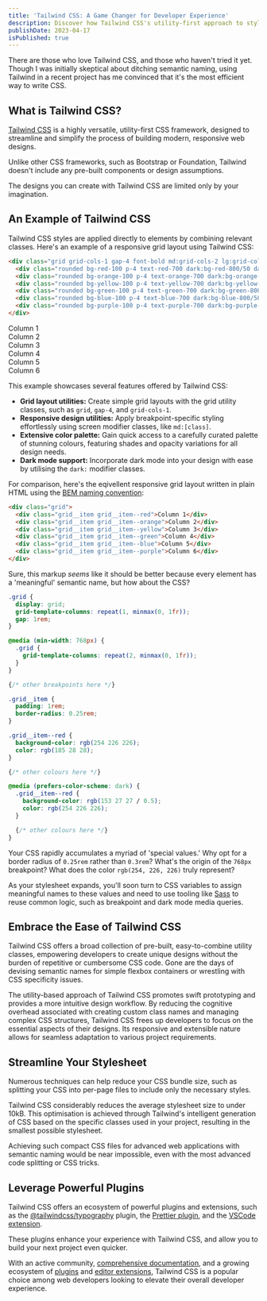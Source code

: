 ```yaml
---
title: 'Tailwind CSS: A Game Changer for Developer Experience'
description: Discover how Tailwind CSS's utility-first approach to styling and responsive design transforms the way you write CSS through, allowing you to focus on building great things.
publishDate: 2023-04-17
isPublished: true
---
```


<p className="lead">
  There are those who love Tailwind CSS, and those who haven't tried it yet.
  Though I was initially skeptical about ditching semantic naming, using 
  Tailwind in a recent project has me convinced that it's the most 
  efficient way to write CSS.
</p>

## What is Tailwind CSS?

[Tailwind CSS](https://tailwindcss.com) is a highly versatile, utility-first CSS framework, designed to streamline and simplify the process of building modern, responsive web designs.

Unlike other CSS frameworks, such as Bootstrap or Foundation, Tailwind doesn't include any pre-built components or design assumptions.

The designs you can create with Tailwind CSS are limited only by your imagination.

## An Example of Tailwind CSS

Tailwind CSS styles are applied directly to elements by combining relevant classes. Here's an example of a responsive grid layout using Tailwind CSS:

```html
<div class="grid grid-cols-1 gap-4 font-bold md:grid-cols-2 lg:grid-cols-3">
  <div class="rounded bg-red-100 p-4 text-red-700 dark:bg-red-800/50 dark:text-red-100">Column 1</div>
  <div class="rounded bg-orange-100 p-4 text-orange-700 dark:bg-orange-800/50 dark:text-orange-100">Column 2</div>
  <div class="rounded bg-yellow-100 p-4 text-yellow-700 dark:bg-yellow-800/50 dark:text-yellow-100">Column 3</div>
  <div class="rounded bg-green-100 p-4 text-green-700 dark:bg-green-800/50 dark:text-green-100">Column 4</div>
  <div class="rounded bg-blue-100 p-4 text-blue-700 dark:bg-blue-800/50 dark:text-blue-100">Column 5</div>
  <div class="rounded bg-purple-100 p-4 text-purple-700 dark:bg-purple-800/50 dark:text-purple-100">Column 6</div>
</div>
```

<div className="grid grid-cols-1 gap-4 font-bold md:grid-cols-2 lg:grid-cols-3">
  <div className="rounded bg-red-100 p-4 text-red-700 dark:bg-red-800/50 dark:text-red-100">Column 1</div>
  <div className="rounded bg-orange-100 p-4 text-orange-700 dark:bg-orange-800/50 dark:text-orange-100">Column 2</div>
  <div className="rounded bg-yellow-100 p-4 text-yellow-700 dark:bg-yellow-800/50 dark:text-yellow-100">Column 3</div>
  <div className="rounded bg-green-100 p-4 text-green-700 dark:bg-green-800/50 dark:text-green-100">Column 4</div>
  <div className="rounded bg-blue-100 p-4 text-blue-700 dark:bg-blue-800/50 dark:text-blue-100">Column 5</div>
  <div className="rounded bg-purple-100 p-4 text-purple-700 dark:bg-purple-800/50 dark:text-purple-100">Column 6</div>
</div>

This example showcases several features offered by Tailwind CSS:

- **Grid layout utilities:** Create simple grid layouts with the grid utility classes, such as `grid`, `gap-4`, and `grid-cols-1`.
- **Responsive design utilities:** Apply breakpoint-specific styling effortlessly using screen modifier classes, like `md:[class]`.
- **Extensive color palette:** Gain quick access to a carefully curated palette of stunning colours, featuring shades and opacity variations for all design needs.
- **Dark mode support:** Incorporate dark mode into your design with ease by utilising the `dark:` modifier classes.

For comparison, here's the eqivellent responsive grid layout written in plain HTML using the [BEM naming convention](https://getbem.com):

```html
<div class="grid">
  <div class="grid__item grid__item--red">Column 1</div>
  <div class="grid__item grid__item--orange">Column 2</div>
  <div class="grid__item grid__item--yellow">Column 3</div>
  <div class="grid__item grid__item--green">Column 4</div>
  <div class="grid__item grid__item--blue">Column 5</div>
  <div class="grid__item grid__item--purple">Column 6</div>
</div>
```

Sure, this markup _seems_ like it should be better because every element has a 'meaningful' semantic name, but how about the CSS?

```css
.grid {
  display: grid;
  grid-template-columns: repeat(1, minmax(0, 1fr));
  gap: 1rem;
}

@media (min-width: 768px) {
  .grid {
    grid-template-columns: repeat(2, minmax(0, 1fr));
  }
}

{/* other breakpoints here */}

.grid__item {
  padding: 1rem;
  border-radius: 0.25rem;
}

.grid__item--red {
  background-color: rgb(254 226 226);
  color: rgb(185 28 28);
}

{/* other colours here */}

@media (prefers-color-scheme: dark) {
  .grid__item--red {
    background-color: rgb(153 27 27 / 0.5);
    color: rgb(254 226 226);
  }

  {/* other colours here */}
}
```

Your CSS rapidly accumulates a myriad of 'special values.' Why opt for a border radius of `0.25rem` rather than `0.3rem`? What's the origin of the `768px` breakpoint? What does the color `rgb(254, 226, 226)` truly represent?

As your stylesheet expands, you'll soon turn to CSS variables to assign meaningful names to these values and need to use tooling like [Sass](https://sass-lang.com) to reuse common logic, such as breakpoint and dark mode media queries.

## Embrace the Ease of Tailwind CSS

Tailwind CSS offers a broad collection of pre-built, easy-to-combine utility classes, empowering developers to create unique designs without the burden of repetitive or cumbersome CSS code. Gone are the days of devising semantic names for simple flexbox containers or wrestling with CSS specificity issues.

The utility-based approach of Tailwind CSS promotes swift prototyping and provides a more intuitive design workflow. By reducing the cognitive overhead associated with creating custom class names and managing complex CSS structures, Tailwind CSS frees up developers to focus on the essential aspects of their designs. Its responsive and extensible nature allows for seamless adaptation to various project requirements.

## Streamline Your Stylesheet

Numerous techniques can help reduce your CSS bundle size, such as splitting your CSS into per-page files to include only the necessary styles.

Tailwind CSS considerably reduces the average stylesheet size to under 10kB. This optimisation is achieved through Tailwind's intelligent generation of CSS based on the specific classes used in your project, resulting in the smallest possible stylesheet.

Achieving such compact CSS files for advanced web applications with semantic naming would be near impossible, even with the most advanced code splitting or CSS tricks.

## Leverage Powerful Plugins

Tailwind CSS offers an ecosystem of powerful plugins and extensions, such as the [@tailwindcss/typography](https://tailwindcss.com/docs/typography-plugin) plugin, the [Prettier plugin](https://github.com/tailwindlabs/prettier-plugin-tailwindcss), and the [VSCode extension](https://marketplace.visualstudio.com/items?itemName=bradlc.vscode-tailwindcss).

These plugins enhance your experience with Tailwind CSS, and allow you to build your next project even quicker.

With an active community, [comprehensive documentation](https://tailwindcss.com/docs), and a growing ecosystem of [plugins](https://tailwindcss.com/docs/plugins) and [editor extensions](https://tailwindcss.com/docs/editor-setup), Tailwind CSS is a popular choice among web developers looking to elevate their overall developer experience.
